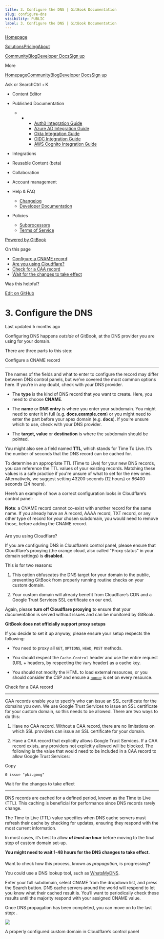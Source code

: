 ```yaml
---
title: 3. Configure the DNS | GitBook Documentation
slug: configure-dns
visibility: PUBLIC
label: 3. Configure the DNS | GitBook Documentation
---
```

[Homepage](https://www.gitbook.com/)

[Solutions](https://www.gitbook.com/solutions/public-docs)[Pricing](https://www.gitbook.com/pricing)[About](https://www.gitbook.com/about)

[Community](https://github.com/GitbookIO/community)[Blog](https://www.gitbook.com/blog)[Developer Docs](https://developer.gitbook.com/)[Sign up](https://gitbook.com/join)

More

[Homepage](https://www.gitbook.com/)[Community](https://github.com/GitbookIO/community)[Blog](https://www.gitbook.com/blog)[Developer Docs](https://developer.gitbook.com/)[Sign up](https://gitbook.com/join)

Ask or SearchCtrl + K

*   Content Editor
    
*   Published Documentation
    
    *   *   *   [Auth0 Integration Guide](https://developer.gitbook.com/visitor-authentication/guides/integrations/how-to-use-auth0-integration-for-visitor-authentication)
            *   [Azure AD Integration Guide](https://developer.gitbook.com/visitor-authentication/guides/integrations/how-to-use-azure-ad-integration-for-visitor-authentication)
            *   [Okta Integration Guide](https://developer.gitbook.com/visitor-authentication/guides/integrations/how-to-use-okta-integration-for-visitor-authentication)
            *   [OIDC Integration Guide](https://developer.gitbook.com/visitor-authentication/guides/integrations/how-to-use-the-oidc-integration-for-visitor-authentication)
            *   [AWS Cognito Integration Guide](https://developer.gitbook.com/visitor-authentication/guides/integrations/how-to-use-the-aws-cognito-integration-for-visitor-authentication)
            
        
    
*   Integrations
    
*   Reusable Content (beta)
    
*   Collaboration
    
*   Account management
    
*   Help & FAQ
    
    *   [Changelog](https://changelog.gitbook.com/)
    *   [Developer Documentation](https://developer.gitbook.com/)
*   Policies
    
    *   [Subprocessors](https://policies.gitbook.com/security/subprocessors)
    *   [Terms of Service](https://policies.gitbook.com/terms)

[Powered by GitBook](https://www.gitbook.com/?utm_source=content&utm_medium=trademark&utm_campaign=NkEGS7hzeqa35sMXQZ4X)

On this page

*   [Configure a CNAME record](#configure-a-cname-record)
*   [Are you using Cloudflare?](#are-you-using-cloudflare)
*   [Check for a CAA record](#check-for-a-caa-record)
*   [Wait for the changes to take effect](#wait-for-the-changes-to-take-effect)

Was this helpful?

[Edit on GitHub](https://github.com/GitbookIO/public-docs/blob/main/published-documentation/custom-domain/configure-dns.md)

3\. Configure the DNS
=====================

Last updated 5 months ago

Configuring DNS happens _outside_ of GitBook, at the DNS provider you are using for your domain.

There are three parts to this step:

[](#configure-a-cname-record)

Configure a CNAME record


-----------------------------------------------------------

The names of the fields and what to enter to configure the record may differ between DNS control panels, but we’ve covered the most common options here. If you’re in any doubt, check with your DNS provider.

*   The **type** is the kind of DNS record that you want to create. Here, you need to choose **CNAME**.
    
*   The **name** or **DNS entry** is where you enter your subdomain. You might need to enter it in full (e.g. **docs.example.com**) or you might need to enter the part before your apex domain (e.g. **docs**). If you’re unsure which to use, check with your DNS provider.
    
*   The **target, value** or **destination** is where the subdomain should be pointed.
    

You might also see a field named **TTL**, which stands for Time To Live. It’s the number of seconds that the DNS record can be cached for.

To determine an appropriate TTL (Time to Live) for your new DNS records, you can reference the TTL values of your existing records. Matching these values is a safe practice if you're unsure of what to set for the new ones. Alternatively, we suggest setting 43200 seconds (12 hours) or 86400 seconds (24 hours).

Here’s an example of how a correct configuration looks in Cloudflare’s control panel:

**Note:** a CNAME record cannot co-exist with another record for the same name. If you already have an A record, AAAA record, TXT record, or any other type of record for your chosen subdomain, you would need to remove those, before adding the CNAME record.

### 

[](#are-you-using-cloudflare)

Are you using Cloudflare?

If you are configuring DNS in Cloudflare’s control panel, please ensure that Cloudflare’s proxying (the orange cloud, also called "Proxy status" in your domain settings) is **disabled**.

This is for two reasons:

1.  This option obfuscates the DNS target for your domain to the public, preventing GitBook from properly running routine checks on your custom domain.
    
2.  Your custom domain will already benefit from Cloudflare’s CDN and a Google Trust Services SSL certificate on our end.
    

Again, please **turn off Cloudflare proxying** to ensure that your documentation is served without issues and can be monitored by GitBook.

**GitBook does not officially support proxy setups**

If you decide to set it up anyway, please ensure your setup respects the following:

*   You need to proxy all `GET`, `OPTIONS`, `HEAD`, `POST` methods.
    
*   You should respect the `Cache-Control` header and use the entire request (URL + headers, by respecting the `Vary` header) as a cache key.
    
*   You should not modify the HTML to load external resources, or you should consider the CSP and ensure a [`nonce`](https://developer.mozilla.org/en-US/docs/Web/HTML/Global_attributes/nonce) is set on every resource.
    

[](#check-for-a-caa-record)

Check for a CAA record


-------------------------------------------------------

CAA records enable you to specify who can issue an SSL certificate for the domains you own. We use Google Trust Services to issue an SSL certificate for your custom domain, so this needs to be allowed. There are two ways to do this:

1.  Have no CAA record. Without a CAA record, there are no limitations on which SSL providers can issue an SSL certificate for your domain.
    
2.  Have a CAA record that explicitly allows Google Trust Services. If a CAA record exists, any providers not explicitly allowed will be blocked. The following is the value that would need to be included in a CAA record to allow Google Trust Services:
    

Copy

    0 issue "pki.goog"

[](#wait-for-the-changes-to-take-effect)

Wait for the changes to take effect


---------------------------------------------------------------------------------

DNS records are cached for a defined period, known as the Time to Live (TTL). This caching is beneficial for performance since DNS records rarely change.

The Time to Live (TTL) value specifies when DNS cache servers must refresh their cache by checking for updates, ensuring they respond with the most current information.

In most cases, it’s best to allow _**at least an hour**_ before moving to the final step of custom domain set-up.

**You might need to wait 1-48 hours for the DNS changes to take effect.**

#### 

[](#want-to-check-how-this-process-known-as-propagation-is-progressing)

Want to check how this process, known as _propagation_, is progressing?

You could use a DNS lookup tool, such as [WhatsMyDNS](https://www.whatsmydns.net/).

Enter your full subdomain, select CNAME from the dropdown list, and press the Search button. DNS cache servers around the world will respond to let you know what their cached result is. You’ll want to periodically check these results until the majority respond with your assigned CNAME value.

Once DNS propagation has been completed, you can move on to the last step: .

![](https://docs.gitbook.com/~gitbook/image?url=https%3A%2F%2F1050631731-files.gitbook.io%2F%7E%2Ffiles%2Fv0%2Fb%2Fgitbook-x-prod.appspot.com%2Fo%2Fspaces%252FNkEGS7hzeqa35sMXQZ4X%252Fuploads%252Fgit-blob-06b0b175061a256400bcf2803c5b69686e2a309f%252FScreenshot%25202022-04-11%2520at%252016.53.56.png%3Falt%3Dmedia&width=768&dpr=4&quality=100&sign=35961745&sv=1)

A properly configured custom domain in Cloudflare’s control panel
